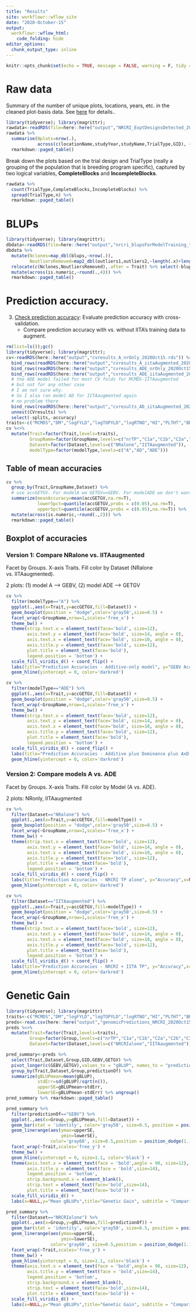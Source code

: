 ```yaml
---
title: "Results"
site: workflowr::wflow_site
date: "2020-October-15"
output: 
  workflowr::wflow_html:
    code_folding: hide
editor_options:
  chunk_output_type: inline
---
```


```r
knitr::opts_chunk$set(echo = TRUE, message = FALSE, warning = F, tidy = T)
```

# Raw data

Summary of the number of unique plots, locations, years, etc. in the cleaned plot-basis data. See [here](06-cleanTPdata.html) for details..
```r
library(tidyverse); library(magrittr);
rawdata<-readRDS(file=here::here("output","NRCRI_ExptDesignsDetected_2020Oct13.rds"))
rawdata %>% 
  summarise(Nplots=nrow(.),
            across(c(locationName,studyYear,studyName,TrialType,GID), ~length(unique(.)),.names = "N_{.col}")) %>% 
  rmarkdown::paged_table()
```
Break down the plots based on the trial design and TrialType (really a grouping of the population that is breeding program specific), captured by two logical variables, **CompleteBlocks** and **IncompleteBlocks**.  
```r
rawdata %>% 
  count(TrialType,CompleteBlocks,IncompleteBlocks) %>% 
  spread(TrialType,n) %>% 
  rmarkdown::paged_table()
```

# BLUPs

```r
library(tidyverse); library(magrittr);
dbdata<-readRDS(file=here::here("output","nrcri_blupsForModelTraining_twostage_asreml_2020Oct13.rds"))
dbdata %>% 
  mutate(Nclones=map_dbl(blups,~nrow(.)),
         NoutliersRemoved=map2_dbl(outliers1,outliers2,~length(.x)+length(.y))) %>% 
  relocate(c(Nclones,NoutliersRemoved),.after = Trait) %>% select(-blups,-varcomp,-outliers1,-outliers2) %>% 
  mutate(across(is.numeric,~round(.,4))) %>% 
  rmarkdown::paged_table()
```

# Prediction accuracy.

3. [Check prediction accuracy](08-CrossValidation.html): Evaluate prediction accuracy with cross-validation.
    * Compare prediction accuracy with vs. without IITA's training data to augment.

```r
rm(list=ls());gc()
library(tidyverse); library(magrittr); 
cv<-readRDS(here::here("output","cvresults_A_nrOnly_2020Oct15.rds")) %>% 
  bind_rows(readRDS(here::here("output","cvresults_A_iitaAugmented_2020Oct15.rds"))) %>% 
  bind_rows(readRDS(here::here("output","cvresults_ADE_nrOnly_2020Oct15.rds"))) %>% 
  bind_rows(readRDS(here::here("output","cvresults_ADE_iitaAugmented_2020Oct15.rds"))) %>% 
  # the ADE model failed for most CV folds for MCMDS-IITAaugmented
  # but not for any other case
  # I am not sure why.
  # So I also ran model AD for IITAaugmented again
  # no problem there
  bind_rows(readRDS(here::here("output","cvresults_AD_iitaAugmented_2020Oct15.rds"))) %>% 
  unnest(CVresults) %>% 
  select(-splits,-accuracy)
traits<-c("MCMDS","DM","logFYLD","logTOPYLD","logRTNO","HI","PLTHT","BRNHT1","CGM","CGMS1","CGMS2")
cv %<>% 
  mutate(Trait=factor(Trait,levels=traits),
         GroupName=factor(GroupName,levels=c("nrTP","C1a","C1b","C2a","C2b")),
         Dataset=factor(Dataset,levels=c("NRalone","IITAaugmented")),
         modelType=factor(modelType,levels=c("A","AD","ADE")))
```

## Table of mean accuracies
```r
cv %>% 
  group_by(Trait,GroupName,Dataset) %>% 
  # use accGETGV. For modelA we GETGV==GEBV. For modelADE we don't want GEBV, just GETGV.
  summarize(meanAccuracy=mean(accGETGV,na.rm=T),
            lower5pct=quantile(accGETGV,probs = c(0.05),na.rm=T),
            upper5pct=quantile(accGETGV,probs = c(0.95),na.rm=T)) %>% 
  mutate(across(is.numeric,~round(.,2))) %>% 
  rmarkdown::paged_table()
```

## Boxplot of accuracies

### Version 1: Compare NRalone vs. IITAaugmented

Facet by Groups. X-axis Traits. Fill color by Dataset (NRalone vs. IITAaugmented).

2 plots: (1) model A --> GEBV, (2) model ADE --> GETGV

```r
cv %>% 
  filter(modelType=="A") %>% 
  ggplot(.,aes(x=Trait,y=accGETGV,fill=Dataset)) + 
  geom_boxplot(position = "dodge",color='gray50',size=0.5) + 
  facet_wrap(~GroupName,nrow=1,scales='free_x') + 
  theme_bw() + 
  theme(strip.text.x = element_text(face='bold', size=12),
        axis.text.y = element_text(face='bold', size=14, angle = 0),
        axis.text.x = element_text(face='bold', size=10, angle = 0),
        axis.title.y = element_text(face='bold', size=12),
        plot.title = element_text(face='bold'),
        legend.position = 'bottom') + 
  scale_fill_viridis_d() + coord_flip() + 
  labs(title="Prediction Accuracies - Additive-only model", y="GEBV Accuracy",x=NULL) +
  geom_hline(yintercept = 0, color='darkred')
```
```r
cv %>% 
  filter(modelType=="ADE") %>% 
  ggplot(.,aes(x=Trait,y=accGETGV,fill=Dataset)) + 
  geom_boxplot(position = "dodge",color='gray50',size=0.5) + 
  facet_wrap(~GroupName,nrow=1,scales='free_x') + 
  theme_bw() + 
  theme(strip.text.x = element_text(face='bold', size=12),
        axis.text.y = element_text(face='bold', size=14, angle = 0),
        axis.text.x = element_text(face='bold', size=10, angle = 0),
        axis.title.y = element_text(face='bold', size=12),
        plot.title = element_text(face='bold'),
        legend.position = 'bottom') + 
  scale_fill_viridis_d() + coord_flip() + 
  labs(title="Prediction Accuracies - Additive plus Dominance plus AxD epistasis model", y="GETGV Accuracy",x=NULL) +
  geom_hline(yintercept = 0, color='darkred')
```
### Version 2: Compare models A vs. ADE

Facet by Groups. X-axis Traits. Fill color by Model (A vs. ADE).

2 plots: NRonly, IITAaugmented

```r
cv %>%
  filter(Dataset=="NRalone") %>% 
  ggplot(.,aes(x=Trait,y=accGETGV,fill=modelType)) + 
  geom_boxplot(position = "dodge",color='gray50',size=0.5) + 
  facet_wrap(~GroupName,nrow=1,scales='free_x') + 
  theme_bw() + 
  theme(strip.text.x = element_text(face='bold', size=12),
        axis.text.y = element_text(face='bold', size=14, angle = 0),
        axis.text.x = element_text(face='bold', size=10, angle = 0),
        axis.title.y = element_text(face='bold', size=12),
        plot.title = element_text(face='bold'),
        legend.position = 'bottom') + 
  scale_fill_viridis_d() + coord_flip() + 
  labs(title="Prediction Accuracies - NRCRI TP alone", y="Accuracy",x=NULL) +
  geom_hline(yintercept = 0, color='darkred')
```
```r
cv %>%
  filter(Dataset=="IITAaugmented") %>% 
  ggplot(.,aes(x=Trait,y=accGETGV,fill=modelType)) + 
  geom_boxplot(position = "dodge",color='gray50',size=0.5) + 
  facet_wrap(~GroupName,nrow=1,scales='free_x') + 
  theme_bw() + 
  theme(strip.text.x = element_text(face='bold', size=12),
        axis.text.y = element_text(face='bold', size=14, angle = 0),
        axis.text.x = element_text(face='bold', size=10, angle = 0),
        axis.title.y = element_text(face='bold', size=12),
        plot.title = element_text(face='bold'),
        legend.position = 'bottom') + 
  scale_fill_viridis_d() + coord_flip() + 
  labs(title="Prediction Accuracies - NRCRI + IITA TP", y="Accuracy",x=NULL) +
  geom_hline(yintercept = 0, color='darkred')
```
# Genetic Gain

```r
library(tidyverse); library(magrittr)
traits<-c("MCMDS","DM","logFYLD","logTOPYLD","logRTNO","HI","PLTHT","BRNHT1","CGM","CGMS1","CGMS2")
preds<-read.csv(here::here("output","genomicPredictions_NRCRI_2020Oct15.csv"), stringsAsFactors = F)
preds %<>% 
  mutate(Trait=factor(Trait,levels=traits),
         Group=factor(Group,levels=c("nrTP","C1a","C1b","C2a","C2b","C3a")),
         Dataset=factor(Dataset,levels=c("NRCRIalone","IITAaugmented")))
```

```r
pred_summary<-preds %>% 
  select(Trait,Dataset,Group,GID,GEBV,GETGV) %>% 
  pivot_longer(c(GEBV,GETGV),values_to = "gBLUP", names_to = "predictionOf") %>% 
  group_by(Trait,Dataset,Group,predictionOf) %>% 
  summarize(gBLUPmean=mean(gBLUP),
            stdErr=sd(gBLUP)/sqrt(n()),
            upperSE=gBLUPmean+stdErr,
            lowerSE=gBLUPmean-stdErr) %>% ungroup()
pred_summary %>% rmarkdown::paged_table()
```
```r
pred_summary %>% 
  filter(predictionOf=="GEBV") %>%  
  ggplot(.,aes(x=Group,y=gBLUPmean,fill=Dataset)) + 
  geom_bar(stat = 'identity', color='gray50', size=0.5, position = position_dodge(1.1)) + 
  geom_linerange(aes(ymax=upperSE,
                     ymin=lowerSE), 
                 color='gray60', size=0.5,position = position_dodge(1.1)) + 
  facet_wrap(~Trait,scales='free_y') + 
  theme_bw() +
  geom_hline(yintercept = 0, size=1.1, color='black') + 
  theme(axis.text.x = element_text(face = 'bold',angle = 90, size=12),
        axis.title.y = element_text(face = 'bold',size=14),
        legend.position = 'bottom',
        strip.background.x = element_blank(),
        strip.text = element_text(face='bold',size=14),
        plot.title = element_text(face='bold')) + 
  scale_fill_viridis_d() + 
  labs(x=NULL,y="Mean gBLUPs",title="Genetic Gain", subtitle = "Comparing GEBVs using NRCRI TP vs. IITA augmented data")
```

```r
pred_summary %>% 
  filter(Dataset=="NRCRIalone") %>%  
  ggplot(.,aes(x=Group,y=gBLUPmean,fill=predictionOf)) + 
  geom_bar(stat = 'identity', color='gray50', size=0.5, position = position_dodge(1.1)) + 
  geom_linerange(aes(ymax=upperSE,
                     ymin=lowerSE), 
                 color='gray60', size=0.5,position = position_dodge(1.1)) + 
  facet_wrap(~Trait,scales='free_y') + 
  theme_bw() +
  geom_hline(yintercept = 0, size=1.1, color='black') + 
  theme(axis.text.x = element_text(face = 'bold',angle = 90, size=12),
        axis.title.y = element_text(face = 'bold',size=14),
        legend.position = 'bottom',
        strip.background.x = element_blank(),
        strip.text = element_text(face='bold',size=14),
        plot.title = element_text(face='bold')) + 
  scale_fill_viridis_d() + 
  labs(x=NULL,y="Mean gBLUPs",title="Genetic Gain", subtitle = "Comparing GEBV and GETGV  predicted with the NRCRI TP alone")

```



